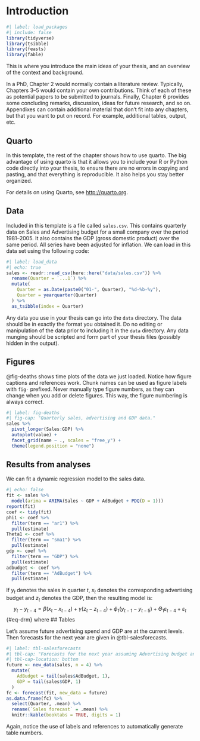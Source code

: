 # Introduction {#sec-intro}

```r
#| label: load_packages
#| include: false
library(tidyverse)
library(tsibble)
library(feasts)
library(fable)
```

This is where you introduce the main ideas of your thesis, and an overview of the context and background.

In a PhD, Chapter 2 would normally contain a literature review. Typically, Chapters 3--5 would contain your own contributions. Think of each of these as potential papers to be submitted to journals. Finally, Chapter 6 provides some concluding remarks, discussion, ideas for future research, and so on. Appendixes can contain additional material that don't fit into any chapters, but that you want to put on record. For example, additional tables, output, etc.

## Quarto

In this template, the rest of the chapter shows how to use quarto. The big advantage of using quarto is that it allows you to include your R or Python code directly into your thesis, to ensure there are no errors in copying and pasting, and that everything is reproducible. It also helps you stay better organized.

For details on using Quarto, see <http://quarto.org>.

## Data

Included in this template is a file called `sales.csv`. This contains quarterly data on Sales and Advertising budget for a small company over the period 1981--2005. It also contains the GDP (gross domestic product) over the same period. All series have been adjusted for inflation. We can load in this data set using the following code:

```r
#| label: load_data
#| echo: true
sales <- readr::read_csv(here::here("data/sales.csv")) %>%
  rename(Quarter = `...1`) %>%
  mutate(
    Quarter = as.Date(paste0("01-", Quarter), "%d-%b-%y"),
    Quarter = yearquarter(Quarter)
  ) %>%
  as_tsibble(index = Quarter)
```

Any data you use in your thesis can go into the `data` directory. The data should be in exactly the format you obtained it. Do no editing or manipulation of the data prior to including it in the `data` directory. Any data munging should be scripted and form part of your thesis files (possibly hidden in the output).

## Figures

@fig-deaths shows time plots of the data we just loaded. Notice how figure captions and references work. Chunk names can be used as figure labels with `fig-` prefixed. Never manually type figure numbers, as they can change when you add or delete figures. This way, the figure numbering is always correct.

```r
#| label: fig-deaths
#| fig-cap: "Quarterly sales, advertising and GDP data."
sales %>%
  pivot_longer(Sales:GDP) %>%
  autoplot(value) +
  facet_grid(name ~ ., scales = "free_y") +
  theme(legend.position = "none")
```

## Results from analyses

We can fit a dynamic regression model to the sales data.

```r
#| echo: false
fit <- sales %>%
  model(arima = ARIMA(Sales ~ GDP + AdBudget + PDQ(D = 1)))
report(fit)
coef <- tidy(fit)
phi1 <- coef %>%
  filter(term == "ar1") %>%
  pull(estimate)
Theta1 <- coef %>%
  filter(term == "sma1") %>%
  pull(estimate)
gdp <- coef %>%
  filter(term == "GDP") %>%
  pull(estimate)
adbudget <- coef %>%
  filter(term == "AdBudget") %>%
  pull(estimate)
```

If $y_t$ denotes the sales in quarter $t$, $x_t$ denotes the corresponding advertising budget and $z_t$ denotes the GDP, then the resulting model is:
$$
  y_t - y_{t-4} = \beta (x_t-x_{t-4}) + \gamma (z_t-z_{t-4}) + \phi_1 (y_{t-1} - y_{t-5}) + \Theta_1 \varepsilon_{t-4} + \varepsilon_t
$$ {#eq-drm}
where
## Tables

Let's assume future advertising spend and GDP are at the current levels. Then forecasts for the next year are given in @tbl-salesforecasts.

```r
#| label: tbl-salesforecasts
#| tbl-cap: "Forecasts for the next year assuming Advertising budget and GDP are unchanged."
#| tbl-cap-location: bottom
future <- new_data(sales, n = 4) %>%
  mutate(
    AdBudget = tail(sales$AdBudget, 1),
    GDP = tail(sales$GDP, 1)
  )
fc <- forecast(fit, new_data = future)
as.data.frame(fc) %>%
  select(Quarter, .mean) %>%
  rename(`Sales forecast` = .mean) %>%
  knitr::kable(booktabs = TRUE, digits = 1)
```

Again, notice the use of labels and references to automatically generate table numbers.
